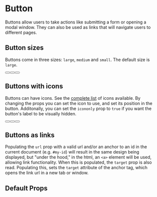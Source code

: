 
<Meta title="Button" of={ButtonStories} />

# Button

Buttons allow users to take actions like submitting a form or opening a modal window. They can also be used as links that will navigate users to different pages.

<Canvas>
  <Story of={ButtonStories.PrimaryBtn} />
  <Story of={ButtonStories.SecondaryBtn} />
  <Story of={ButtonStories.TertiaryBtn} />
  <Story of={ButtonStories.AlertBtn} />
  <Story of={ButtonStories.IconBtn} />
  <Story of={ButtonStories.DisabledBtn} />
</Canvas>

## Button sizes

Buttons come in three sizes: `large`, `medium` and `small`. The default size is `large`.

<div style={{ margin: "0 0 40px" }}>
  <Button
    type="primary"
    size="large"
    label="Large"
    style={{
      marginRight: "1rem",
      display: "table-cell",
      verticalAlign: "bottom",
    }}
  />
  <Button
    type="primary"
    size="medium"
    label="Medium"
    style={{
      marginRight: "1rem",
      display: "table-cell",
      verticalAlign: "bottom",
    }}
  />
  <Button
    type="primary"
    size="small"
    label="Small"
    style={{
      marginRight: "1rem",
      display: "table-cell",
      verticalAlign: "bottom",
    }}
  />
</div>

## Buttons with icons

Buttons can have icons. See the [complete list](https://github.com/international-labour-organization/designsystem/blob/develop/packages/icons/icons.yml) of icons available. By changing the props you can set the icon to use, and set its position in the button. Additonally, you can set the `icononly` prop to `true` if you want the button's label to be visually hidden.

<div style={{ display: "flex", flexFlow: "row", margin: "0 0 40px" }}>
  <Button
    type="secondary"
    icon="add"
    label="Icon left"
    style={{ marginRight: "1rem" }}
  />
  <Button
    type="secondary"
    icon="add"
    iconPosition="right"
    label="Icon right"
    style={{ marginRight: "1rem" }}
  />
  <Button
    type="secondary"
    icon="add"
    label="Icon Only"
    icononly
    style={{ marginRight: "1rem" }}
  />
</div>

## Buttons as links

Populating the `url` prop with a valid url and/or an anchor to an id in the current document (e.g. `#my-id`) will result in the same design being displayed, but "under the hood," in the html, an `<a>` element will be used, allowing link functionality. When this is populated, the `target` prop is also read. Populating this, sets the `target` attribute of the anchor tag, which opens the link url in a new tab or window.

<Canvas>
  <Story of={ButtonStories.LinkBtn} />
</Canvas>

## Default Props

<ArgTypes of={Button} />
